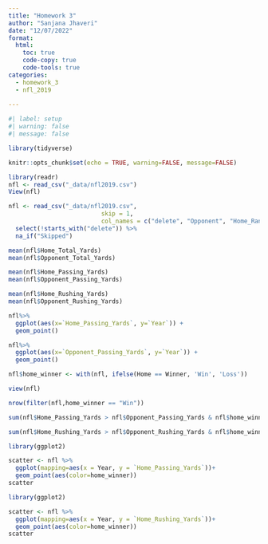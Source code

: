 ```yaml
---
title: "Homework 3"
author: "Sanjana Jhaveri"
date: "12/07/2022"
format:
  html:
    toc: true
    code-copy: true
    code-tools: true
categories:
  - homework_3
  - nfl_2019
  
---
```


```r
#| label: setup
#| warning: false
#| message: false

library(tidyverse)

knitr::opts_chunk$set(echo = TRUE, warning=FALSE, message=FALSE)
```

```r
library(readr)
nfl <- read_csv("_data/nfl2019.csv")
View(nfl)

```

```r
nfl <- read_csv("_data/nfl2019.csv",
                          skip = 1,
                          col_names = c("delete", "Opponent", "Home_Ranking", "Opponent_Ranking", "Home_1st_Downs", "Home_Total_Yards", "Home_Passing_Yards", "Home_Rushing_Yards", "Home_Turnovers", "Opponent_1st_Downs", "Opponent_Total_Yards","Opponent_Passing_Yards", "Opponent_Rushing_Yards", "Opponent_Turnovers", "Home_Offensive_Ranking", "Home_Defensive_Ranking", "Home_Special_Teams", "Home", "Year", "Winner")) %>%
  select(!starts_with("delete")) %>%
  na_if("Skipped")
```

```r
mean(nfl$Home_Total_Yards)
mean(nfl$Opponent_Total_Yards)
```

```r
mean(nfl$Home_Passing_Yards)
mean(nfl$Opponent_Passing_Yards)
```

```r
mean(nfl$Home_Rushing_Yards)
mean(nfl$Opponent_Rushing_Yards)
```

```r
nfl%>%
  ggplot(aes(x=`Home_Passing_Yards`, y=`Year`)) +
  geom_point()
```

```r
nfl%>%
  ggplot(aes(x=`Opponent_Passing_Yards`, y=`Year`)) +
  geom_point()
```

```r
nfl$home_winner <- with(nfl, ifelse(Home == Winner, 'Win', 'Loss'))

view(nfl)

```

```r
nrow(filter(nfl,home_winner == "Win"))
```
```r
sum(nfl$Home_Passing_Yards > nfl$Opponent_Passing_Yards & nfl$home_winner == "Win") 
```
```r
sum(nfl$Home_Rushing_Yards > nfl$Opponent_Rushing_Yards & nfl$home_winner == "Win") 
```
```r
library(ggplot2)

scatter <- nfl %>%
  ggplot(mapping=aes(x = Year, y = `Home_Passing_Yards`))+ 
  geom_point(aes(color=home_winner))
scatter
```
```r
library(ggplot2)

scatter <- nfl %>%
  ggplot(mapping=aes(x = Year, y = `Home_Rushing_Yards`))+ 
  geom_point(aes(color=home_winner))
scatter
```
